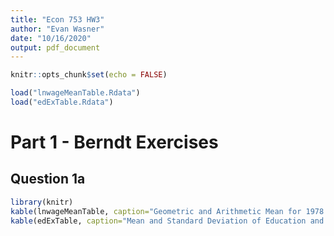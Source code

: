 ```yaml
---
title: "Econ 753 HW3"
author: "Evan Wasner"
date: "10/16/2020"
output: pdf_document
---
```


```r
knitr::opts_chunk$set(echo = FALSE)
```

``` r
load("lnwageMeanTable.Rdata")
load("edExTable.Rdata")
```

# Part 1 - Berndt Exercises

## Question 1a

```r
library(knitr)
kable(lnwageMeanTable, caption="Geometric and Arithmetic Mean for 1978 Wages", digits=2)
kable(edExTable, caption="Mean and Standard Deviation of Education and Experience", digits=2)
```